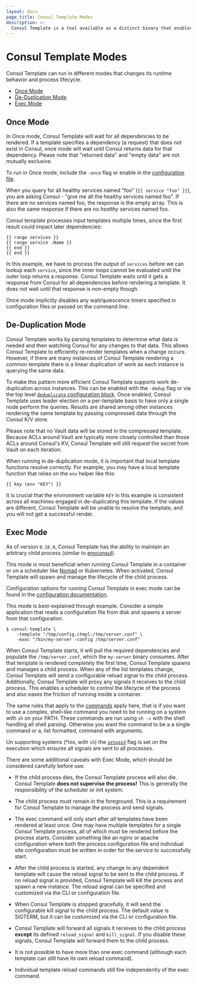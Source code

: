 ```yaml
---
layout: docs
page_title: Consul Template Modes
description: >-
  Consul Template is a tool available as a distinct binary that enables dynamic application configuration and secrets rotation for Consul deployments based on Go templates.
---
```


# Consul Template Modes

Consul Template can run in different modes that changes its runtime behavior
and process lifecycle.

- [Once Mode](#once-mode)
- [De-Duplication Mode](#de-duplication-mode)
- [Exec Mode](#exec-mode)

## Once Mode

In Once mode, Consul Template will wait for all dependencies to be rendered. If
a template specifies a dependency (a request) that does not exist in Consul,
once mode will wait until Consul returns data for that dependency. Please note
that "returned data" and "empty data" are not mutually exclusive.

To run in Once mode, include the `-once` flag or enable in the 
[configuration file](configuration.md#once-mode).

When you query for all healthy services named "foo" (`{{ service "foo" }}`), you
are asking Consul - "give me all the healthy services named foo". If there are
no services named foo, the response is the empty array. This is also the same
response if there are no _healthy_ services named foo.

Consul template processes input templates multiple times, since the first result
could impact later dependencies:

```liquid
{{ range services }}
{{ range service .Name }}
{{ end }}
{{ end }}
```

In this example, we have to process the output of `services` before we can
lookup each `service`, since the inner loops cannot be evaluated until the outer
loop returns a response. Consul Template waits until it gets a response from
Consul for all dependencies before rendering a template. It does not wait until
that response is non-empty though.

<Note>

Once mode implicitly disables any wait/quiescence timers specified in
configuration files or passed on the command line.

</Note>

## De-Duplication Mode

Consul Template works by parsing templates to determine what data is needed and
then watching Consul for any changes to that data. This allows Consul Template
to efficiently re-render templates when a change occurs. However, if there are
many instances of Consul Template rendering a common template there is a linear
duplication of work as each instance is querying the same data.

To make this pattern more efficient Consul Template supports work de-duplication
across instances. This can be enabled with the `-dedup` flag or via the top level
[`deduplicate` configuration block](configuration.md#de-duplication-mode). Once enabled,
Consul Template uses leader election on a per-template basis to have only a single
node perform the queries. Results are shared among other instances rendering the
same template by passing compressed data through the Consul K/V store.

Please note that no Vault data will be stored in the compressed template.
Because ACLs around Vault are typically more closely controlled than those ACLs
around Consul's KV, Consul Template will still request the secret from Vault on
each iteration.

When running in de-duplication mode, it is important that local template
functions resolve correctly. For example, you may have a local template function
that relies on the `env` helper like this:

```hcl
{{ key (env "KEY") }}
```

It is crucial that the environment variable `KEY` in this example is consistent
across all machines engaged in de-duplicating this template. If the values are
different, Consul Template will be unable to resolve the template, and you will
not get a successful render.

## Exec Mode

As of version `0.16.0`, Consul Template has the ability to maintain an arbitrary
child process (similar to [envconsul](https://github.com/hashicorp/envconsul)).

This mode is most beneficial when running Consul Template in a container or on a
scheduler like [Nomad](https://www.nomadproject.io) or Kubernetes. When
activated, Consul Template will spawn and manage the lifecycle of the child
process.

Configuration options for running Consul Template in exec mode can be found in
the [configuration documentation](configuration.md#exec-mode).

This mode is best-explained through example. Consider a simple application that
reads a configuration file from disk and spawns a server from that configuration.

```shell-session
$ consul-template \
    -template "/tmp/config.ctmpl:/tmp/server.conf" \
    -exec "/bin/my-server -config /tmp/server.conf"
```

When Consul Template starts, it will pull the required dependencies and populate
the `/tmp/server.conf`, which the `my-server` binary consumes. After that
template is rendered completely the first time, Consul Template spawns and
manages a child process. When any of the list templates change, Consul Template
will send a configurable reload signal to the child process. Additionally,
Consul Template will proxy any signals it receives to the child process. This
enables a scheduler to control the lifecycle of the process and also eases the
friction of running inside a container.

The same rules that apply to the [commands](../README.md#commands) apply here,
that is if you want to use a complex, shell-like command you need to be running
on a system with `sh` on your PATH. These commands are run using `sh -c` with
the shell handling all shell parsing. Otherwise you want the command to be a
a single command or a, list formatted, command with arguments.

<Note>

Un supporting systems (*nix, with `sh`) the
[`setpgid`](https://man7.org/linux/man-pages/man2/setpgid.2.html) flag is set
on the execution which ensures all signals are sent to all processes.

</Note>

There are some additional caveats with Exec Mode, which should be considered
carefully before use:

- If the child process dies, the Consul Template process will also die. Consul
  Template **does not supervise the process!** This is generally the
  responsibility of the scheduler or init system.

- The child process must remain in the foreground. This is a requirement for
  Consul Template to manage the process and send signals.

- The exec command will only start after _all_ templates have been rendered at
  least once. One may have multiple templates for a single Consul Template
  process, all of which must be rendered before the process starts. Consider
  something like an nginx or apache configuration where both the process
  configuration file and individual site configuration must be written in order
  for the service to successfully start.

- After the child process is started, any change to any dependent template will
  cause the reload signal to be sent to the child process. If no reload signal
  is provided, Consul Template will kill the process and spawn a new instance.
  The reload signal can be specified and customized via the CLI or configuration
  file.

- When Consul Template is stopped gracefully, it will send the configurable kill
  signal to the child process. The default value is SIGTERM, but it can be
  customized via the CLI or configuration file.

- Consul Template will forward all signals it receives to the child process
  **except** its defined `reload_signal` and `kill_signal`. If you disable these
  signals, Consul Template will forward them to the child process.

- It is not possible to have more than one exec command (although each template
  can still have its own reload command).

- Individual template reload commands still fire independently of the exec
  command.
